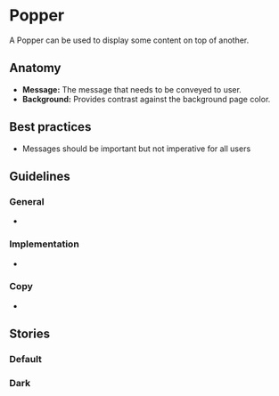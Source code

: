 
# Popper
A Popper can be used to display some content on top of another.

<Preview>
  <Story id="design-system-popper" />
</Preview>

<ArgsTable of={Popper} />

## Anatomy 
- **Message:** The message that needs to be conveyed to user. 
- **Background:** Provides contrast against the background page color. 

## Best practices
- Messages should be important but not imperative for all users 

## Guidelines 

### General
-  

### Implementation
- 

### Copy 
- 

## Stories

### Default

<Preview>
  <Story id="design-system-popper--default" />
</Preview>

### Dark

<Preview>
  <Story id="design-system-popper--dark" />
</Preview>


